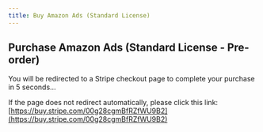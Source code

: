 ```yaml
---
title: Buy Amazon Ads (Standard License)
---
```



<Head>
  <meta httpEquiv="refresh" content="5; url='https://buy.stripe.com/00g28cgmBfRZfWU9B2'" />
</Head>

## Purchase Amazon Ads (Standard License - Pre-order)

You will be redirected to a Stripe checkout page to complete your purchase in 5 seconds…

If the page does not redirect automatically, please click this link: [https://buy.stripe.com/00g28cgmBfRZfWU9B2](https://buy.stripe.com/00g28cgmBfRZfWU9B2)
